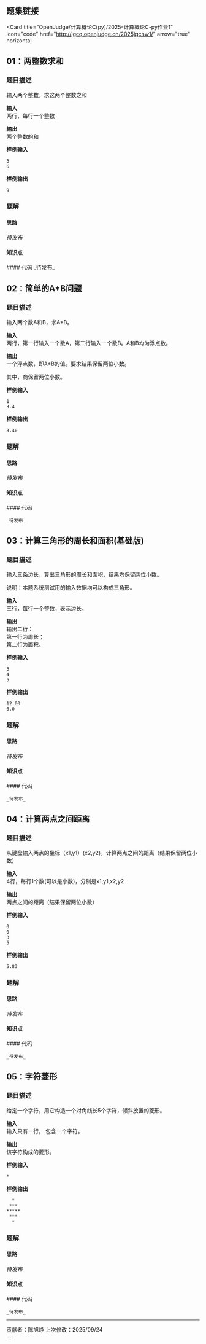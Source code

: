 ## 题集链接
<Card
  title="OpenJudge/计算概论C(py)/2025-计算概论C-py作业1"
  icon="code"
  href="http://jgcq.openjudge.cn/2025jgchw1/"
  arrow="true"
  horizontal
>
</Card>

## 01：两整数求和

### 题目描述

输入两个整数，求这两个整数之和

**输入**  
两行，每行一个整数

**输出**  
两个整数的和

**样例输入**
```
3
6
```

**样例输出**
```
9
```


### 题解
#### 思路
_待发布_
#### 知识点
<ResponseField name="输入函数与输出函数" type="第1章程序设计与Python导引">
</ResponseField>
<ResponseField name="数字类型-整型" type="第1章程序设计与Python导引">
</ResponseField>
#### 代码

<Tabs>
  <Tab title="陈旭峥">
    _待发布_
    
  </Tab>
</Tabs>


## 02：简单的A*B问题

### 题目描述

输入两个数A和B，求A*B。


**输入**  
两行，第一行输入一个数A，第二行输入一个数B。A和B均为浮点数。

**输出**  
一个浮点数，即A*B的值。要求结果保留两位小数。

其中，商保留两位小数。

**样例输入**
```
1
3.4
```

**样例输出**
```
3.40
```


### 题解
#### 思路
_待发布_
#### 知识点
<ResponseField name="输入函数与输出函数" type="第1章程序设计与Python导引">
</ResponseField>
<ResponseField name="数字类型-浮点型" type="第1章程序设计与Python导引">
</ResponseField>
<ResponseField name="字符串格式化" type="第2章基本数据类型">
</ResponseField>
#### 代码

<Tabs>
  <Tab title="陈旭峥">

    _待发布_
    
  </Tab>
</Tabs>

## 03：计算三角形的周长和面积(基础版)

### 题目描述

输入三条边长，算出三角形的周长和面积，结果均保留两位小数。

说明：本题系统测试用的输入数据均可以构成三角形。


**输入**  
三行，每行一个整数，表示边长。

**输出**  
输出二行：<br />
第一行为周长； <br />
第二行为面积。

**样例输入**
```
3
4
5
```

**样例输出**
```
12.00
6.0
```


### 题解
#### 思路
_待发布_
#### 知识点
<ResponseField name="数字类型-数据运算-算数运算符" type="第2章基本数据类型">
</ResponseField>
<ResponseField name="字符串格式化" type="第2章基本数据类型">
</ResponseField>
#### 代码

<Tabs>
  <Tab title="陈旭峥">

    _待发布_
    
  </Tab>
</Tabs>

## 04：计算两点之间距离

### 题目描述

从键盘输入两点的坐标（x1,y1）(x2,y2)，计算两点之间的距离（结果保留两位小数）

**输入**  
4行，每行1个数(可以是小数)，分别是x1,y1,x2,y2

**输出**  
两点之间的距离（结果保留两位小数）

**样例输入**
```
0
0
3
5
```

**样例输出**
```
5.83
```


### 题解
#### 思路
_待发布_
#### 知识点
<ResponseField name="数字类型-数据运算-算数运算符" type="第2章基本数据类型">
</ResponseField>
<ResponseField name="字符串格式化" type="第2章基本数据类型">
</ResponseField>
#### 代码

<Tabs>
  <Tab title="陈旭峥">

    _待发布_
    
  </Tab>
</Tabs>

## 05：字符菱形

### 题目描述

给定一个字符，用它构造一个对角线长5个字符，倾斜放置的菱形。

**输入**  
输入只有一行， 包含一个字符。

**输出**  
该字符构成的菱形。

**样例输入**
```
*
```

**样例输出**
```
  *
 ***
*****
 ***
  *
```



### 题解
#### 思路
_待发布_
#### 知识点
<ResponseField name="字符串类型" type="第2章基本数据类型">
</ResponseField>
<ResponseField name="字符串格式化" type="第2章基本数据类型">
</ResponseField>
#### 代码

<Tabs>
  <Tab title="陈旭峥">

    _待发布_
    
  </Tab>
</Tabs>

---
<div className="text-center text-xs text-gray-400 mt-10">
  贡献者：陈旭峥  
  上次修改：2025/09/24
</div>
---